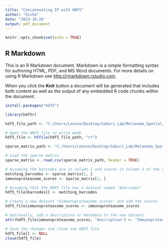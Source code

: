 ```yaml
---
title: "Concatenating IP with HDF5"
author: "Disha"
date: "2023-10-26"
output: pdf_document
---
```


```r
knitr::opts_chunk$set(echo = TRUE)
```

## R Markdown

This is an R Markdown document. Markdown is a simple formatting syntax for authoring HTML, PDF, and MS Word documents. For more details on using R Markdown see <http://rmarkdown.rstudio.com>.

When you click the **Knit** button a document will be generated that includes both content as well as the output of any embedded R code chunks within the document. 

```r
install.packages("hdf5")
```


```r
library(hdf5r)

```


```r
hdf5_file_path <- "C:/Users/Lenovo/Desktop/Sabari_Lab/Melanoma_Spatial/filtered_feature_bc_matrix.h5"  

# Open the HDF5 file in write mode
hdf5_file <- h5file(hdf5_file_path, "r+")

```


```r

sparse_matrix_path <- "C:/Users/Lenovo/Desktop/Sabari_Lab/Melanoma_Spatial/IP.csv"  

# Load the sparse matrix
sparse_matrix <- read.csv(sparse_matrix_path, header = TRUE)

```


```r
# Assuming the barcodes are in column 1 and scores in column 2 of the sparse matrix
matching_barcodes <- sparse_matrix[1, ]
immunoproteasome_scores <- sparse_matrix[2, ]

# Assuming that the HDF5 file has a dataset named "$barcodes"
hdf5_file$barcodes[] <- matching_barcodes

# Create a new dataset "$immunoproteasome_scores" and add the scores
hdf5_file$immunoproteasome_scores <- immunoproteasome_scores

# Optionally, add a description or metadata to the new dataset
attr(hdf5_file$immunoproteasome_scores, "description") <- "Immunoproteasome scores"

# Save the changes and close the HDF5 file
hdf5_file[] <- NULL
close(hdf5_file)

```

